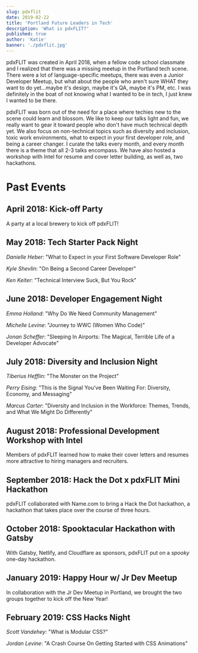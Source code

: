 ```yaml
---
slug: pdxflit
date: 2019-02-22
title: 'Portland Future Leaders in Tech'
description: 'What is pdxFLIT?'
published: true
author: 'Katie'
banner: './pdxflit.jpg'
---
```

pdxFLIT was created in April 2018, when a fellow code school classmate and I realized that there was a missing meetup in the Portland tech scene. There were a lot of language-specific meetups, there was even a Junior Developer Meetup, but what about the people who aren't sure WHAT they want to do yet...maybe it's design, maybe it's QA, maybe it's PM, etc. I was definitely in the boat of not knowing what I wanted to be in tech, I just knew I wanted to be there. 

pdxFLIT was born out of the need for a place where techies new to the scene could learn and blossom. We like to keep our talks light and fun, we really want to gear it toward people who don't have much technical depth yet. We also focus on non-technical topics such as diversity and inclusion, toxic work environments, what to expect in your first developer role, and being a career changer. I curate the talks every month, and every month there is a theme that all 2-3 talks encompass. We have also hosted a workshop with Intel for resume and cover letter building, as well as, two hackathons.

# Past Events 

## April 2018: Kick-off Party 
A party at a local brewery to kick off pdxFLIT!

## May 2018: Tech Starter Pack Night
*Danielle Heber*: "What to Expect in your First Software Developer Role"

*Kyle Shevlin*: "On Being a Second Career Developer"

*Ken Keiter*: "Technical Interview Suck, But You Rock"

## June 2018: Developer Engagement Night
*Emma Holland*: "Why Do We Need Community Management"

*Michelle Levine*: "Journey to WWC (Women Who Code)"

*Jonan Scheffer*: "Sleeping In Airports: The Magical, Terrible Life of a Developer Advocate"

## July 2018: Diversity and Inclusion Night
*Tiberius Hefflin*: "The Monster on the Project"

*Perry Eising*: "This is the Signal You've Been Waiting For: Diversity, Economy, and Messaging"

*Marcus Carter*: "Diversity and Inclusion in the Workforce: Themes, Trends, and What We Might Do Differently"

## August 2018: Professional Development Workshop with Intel
Members of pdxFLIT learned how to make their cover letters and resumes more attractive to hiring managers and recruiters.

## September 2018: Hack the Dot x pdxFLIT Mini Hackathon
pdxFLIT collaborated with Name.com to bring a Hack the Dot hackathon, a hackathon that takes place over the course of three hours.

## October 2018: Spooktacular Hackathon with Gatsby
With Gatsby, Netlify, and Cloudflare as sponsors, pdxFLIT put on a *spooky* one-day hackathon.

## January 2019: Happy Hour w/ Jr Dev Meetup
In collaboration with the Jr Dev Meetup in Portland, we brought the two groups together to kick off the New Year!

## February 2019: CSS Hacks Night
*Scott Vandehey*: "What is Modular CSS?"

*Jordan Levine*:  "A Crash Course On Getting Started with CSS Animations"
